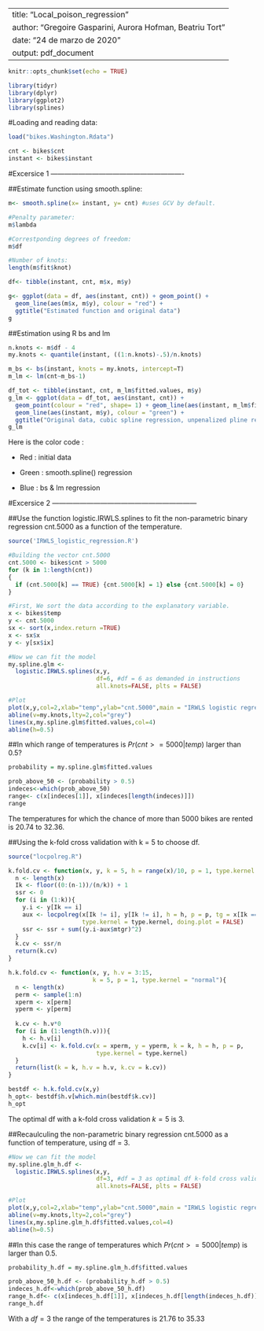 
---
title: "Local_poison_regression"
author: "Gregoire Gasparini, Aurora Hofman, Beatriu Tort"
date: "24 de marzo de 2020"
output: pdf_document
---



```r
knitr::opts_chunk$set(echo = TRUE)
```

```r
library(tidyr)
library(dplyr)
library(ggplot2)
library(splines)
```

#Loading and reading data:
```r
load("bikes.Washington.Rdata")
```

```r
cnt <- bikes$cnt
instant <- bikes$instant
```

#Excersice 1 ----------------------------------------------------------

##Estimate function using smooth.spline:
```r
m<- smooth.spline(x= instant, y= cnt) #uses GCV by default. 
```

```r
#Penalty parameter:
m$lambda

#Correstponding degrees of freedom:
m$df

#Number of knots: 
length(m$fit$knot)
```

```r
df<- tibble(instant, cnt, m$x, m$y)

g<- ggplot(data = df, aes(instant, cnt)) + geom_point() + 
  geom_line(aes(m$x, m$y), colour = "red") + 
  ggtitle("Estimated function and original data")
g
```

##Estimation using R bs and lm
```r
n.knots <- m$df - 4
my.knots <- quantile(instant, ((1:n.knots)-.5)/n.knots)

m_bs <- bs(instant, knots = my.knots, intercept=T)
m_lm <- lm(cnt~m_bs-1)
```

```r
df_tot <- tibble(instant, cnt, m_lm$fitted.values, m$y)
g_lm <- ggplot(data = df_tot, aes(instant, cnt)) + 
  geom_point(colour = "red", shape= 1) + geom_line(aes(instant, m_lm$fitted.values), color = "blue") + 
  geom_line(aes(instant, m$y), colour = "green") + 
  ggtitle("Original data, cubic spline regression, unpenalized pline regrssion")
g_lm
```

Here is the color code :

- Red : initial data

- Green : smooth.spline() regression

- Blue : bs & lm regression


#Excersice 2 ---------------------------------------------------------------

##Use the function logistic.IRWLS.splines to fit the non-parametric binary regression cnt.5000 as a function of the temperature. 
```r
source('IRWLS_logistic_regression.R')

#Building the vector cnt.5000
cnt.5000 <- bikes$cnt > 5000
for (k in 1:length(cnt))
{
  if (cnt.5000[k] == TRUE) {cnt.5000[k] = 1} else {cnt.5000[k] = 0}
}

#First, We sort the data according to the explanatory variable.
x <- bikes$temp
y <- cnt.5000
sx <- sort(x,index.return =TRUE)
x <- sx$x
y <- y[sx$ix]

#Now we can fit the model
my.spline.glm <- 
  logistic.IRWLS.splines(x,y,
                         df=6, #df = 6 as demanded in instructions
                         all.knots=FALSE, plts = FALSE) 

#Plot
plot(x,y,col=2,xlab="temp",ylab="cnt.5000",main = "IRWLS logistic regression")
abline(v=my.knots,lty=2,col="grey")
lines(x,my.spline.glm$fitted.values,col=4)
abline(h=0.5)
```

##In which range of temperatures is $Pr(cnt>=5000|temp)$ larger than 0.5?
```r
probability = my.spline.glm$fitted.values

prob_above_50 <- (probability > 0.5)
indeces<-which(prob_above_50)
range<- c(x[indeces[1]], x[indeces[length(indeces)]])
range
```

The temperatures for which the chance of more than $5000$ bikes are rented is $20.74$ to $32.36$.

##Using the k-fold cross validation with k = 5 to choose df.
```r
source("locpolreg.R")

k.fold.cv <- function(x, y, k = 5, h = range(x)/10, p = 1, type.kernel = "normal"){
  n <- length(x)
  Ik <- floor((0:(n-1))/(n/k)) + 1
  ssr <- 0
  for (i in (1:k)){
    y.i <- y[Ik == i]
    aux <- locpolreg(x[Ik != i], y[Ik != i], h = h, p = p, tg = x[Ik == i],
                     type.kernel = type.kernel, doing.plot = FALSE)
    ssr <- ssr + sum((y.i-aux$mtgr)^2)
  }
  k.cv <- ssr/n
  return(k.cv)
}

h.k.fold.cv <- function(x, y, h.v = 3:15,
                        k = 5, p = 1, type.kernel = "normal"){
  n <- length(x)
  perm <- sample(1:n)
  xperm <- x[perm]
  yperm <- y[perm]
  
  k.cv <- h.v*0
  for (i in (1:length(h.v))){
    h <- h.v[i]
    k.cv[i] <- k.fold.cv(x = xperm, y = yperm, k = k, h = h, p = p,
                         type.kernel = type.kernel)
  }
  return(list(k = k, h.v = h.v, k.cv = k.cv))
}

bestdf <- h.k.fold.cv(x,y) 
h_opt<- bestdf$h.v[which.min(bestdf$k.cv)]
h_opt
```

The optimal df with a k-fold cross validation $k = 5$ is $3$.

##Recaulculing the non-parametric binary regression cnt.5000 as a function of temperature, using df = 3.
```r
#Now we can fit the model
my.spline.glm_h.df <- 
  logistic.IRWLS.splines(x,y,
                         df=3, #df = 3 as optimal df k-fold cross validation
                         all.knots=FALSE, plts = FALSE) 

#Plot
plot(x,y,col=2,xlab="temp",ylab="cnt.5000",main = "IRWLS logistic regression")
abline(v=my.knots,lty=2,col="grey")
lines(x,my.spline.glm_h.df$fitted.values,col=4)
abline(h=0.5)
```

##In this case the range of temperatures which $Pr(cnt>=5000|temp)$ is larger than 0.5.
```r
probability_h.df = my.spline.glm_h.df$fitted.values

prob_above_50_h.df <- (probability_h.df > 0.5)
indeces_h.df<-which(prob_above_50_h.df)
range_h.df<- c(x[indeces_h.df[1]], x[indeces_h.df[length(indeces_h.df)]])
range_h.df
```

With a $df = 3$ the range of the temperatures is $21.76$ to $35.33$

